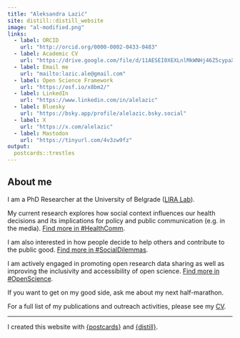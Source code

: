 ```yaml
---
title: "Aleksandra Lazić"
site: distill::distill_website
image: "al-modified.png"
links:
  - label: ORCID
    url: "http://orcid.org/0000-0002-0433-0483"
  - label: Academic CV
    url: "https://drive.google.com/file/d/11AESEI0XEXLnlMkWNHj46Z5cypaX0JGv/view"
  - label: Email me
    url: "mailto:lazic.ale@gmail.com"
  - label: Open Science Framework
    url: "https://osf.io/x8bm2/"
  - label: LinkedIn
    url: "https://www.linkedin.com/in/alelazic"
  - label: Bluesky
    url: "https://bsky.app/profile/alelazic.bsky.social"
  - label: X
    url: "https://x.com/alelazic"
  - label: Mastodon
    url: "https://tinyurl.com/4v3zw9fz"
output:
  postcards::trestles
---
```


## About me

I am a PhD Researcher at the University of Belgrade ([LIRA Lab](https://lira.f.bg.ac.rs/en/)). 

My current research explores how social context influences our health decisions and its implications for policy and public communication (e.g. in the media). [Find more in #HealthComm](https://ale-lazic.github.io/healthcomm.html).

I am also interested in how people decide to help others and contribute to the public good. [Find more in #SocialDilemmas](https://ale-lazic.github.io/socialdilemmas.html).

I am actively engaged in promoting open research data sharing as well as improving the inclusivity and accessibility of open science. [Find more in #OpenScience](https://ale-lazic.github.io/openscience.html).

If you want to get on my good side, ask me about my next half-marathon.

For a full list of my publications and outreach activities, please see my [CV](https://drive.google.com/file/d/11AESEI0XEXLnlMkWNHj46Z5cypaX0JGv/view).

---

I created this website with [{postcards}](https://github.com/seankross/postcards) and  [{distill}](https://rstudio.github.io/distill/).